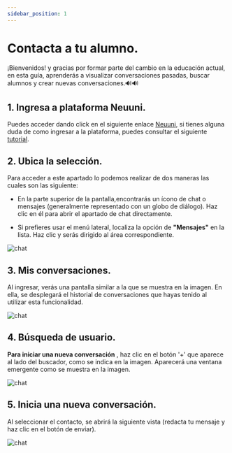 ```yaml
---
sidebar_position: 1
---
```


 # Contacta a tu alumno.

¡Bienvenidos! y gracias por formar parte del cambio en la educación actual, en esta guía, aprenderás a
visualizar conversaciones pasadas, buscar alumnos y crear nuevas conversaciones.🔊🔊

## 1. Ingresa a plataforma Neuuni.

Puedes acceder dando click en el siguiente enlace [Neuuni](https://unineuuni.edu.mx/),
si tienes alguna duda de como ingresar a la plataforma, puedes consultar el siguiente [tutorial](/mentores/tutorial-extras/plataforma).

## 2. Ubica la selección.

Para acceder a este apartado lo podemos realizar de dos maneras las cuales son las siguiente: 
  
- En la parte superior de la pantalla,encontrarás un ícono de chat o mensajes (generalmente representado con un globo de diálogo). Haz clic 
  en él para abrir el apartado de chat directamente. 

- Si prefieres usar el menú lateral, localiza la opción de **"Mensajes"** en la lista. Haz clic y serás dirigido 
  al área correspondiente.

![chat](./img/chat1..jpg)

## 3. Mis conversaciones.

Al ingresar, verás una pantalla similar a la que se muestra en la imagen. En ella, se 
desplegará el historial de conversaciones que hayas tenido al utilizar esta funcionalidad.

![chat](./img/chat2.jpg)

## 4. Búsqueda de usuario.

**Para iniciar una nueva conversación** , haz clic en el botón '+' que aparece al lado del buscador,
como se indica en la imagen. Aparecerá una ventana emergente como se muestra en la imagen.

![chat](./img/chat31.jpg)

## 5. Inicia una nueva conversación. 

Al seleccionar el contacto, se abrirá la siguiente vista (redacta tu mensaje y haz clic en el botón de enviar).

![chat](./img/chat,,.jpg)


